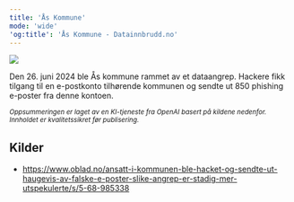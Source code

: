 ```yaml
---
title: 'Ås Kommune'
mode: 'wide'
'og:title': 'Ås Kommune - Datainnbrudd.no'
---
```


<Frame>
<img src="/images/as-kommune.png" noZoom/>
</Frame>

Den 26. juni 2024 ble Ås kommune rammet av et dataangrep. Hackere fikk tilgang til en e-postkonto tilhørende kommunen og sendte ut 850 phishing e-poster fra denne kontoen.

<sup><i>Oppsummeringen er laget av en KI-tjeneste fra OpenAI basert på kildene nedenfor. Innholdet er kvalitetssikret før publisering.</i></sup>

## Kilder
- https://www.oblad.no/ansatt-i-kommunen-ble-hacket-og-sendte-ut-haugevis-av-falske-e-poster-slike-angrep-er-stadig-mer-utspekulerte/s/5-68-985338
